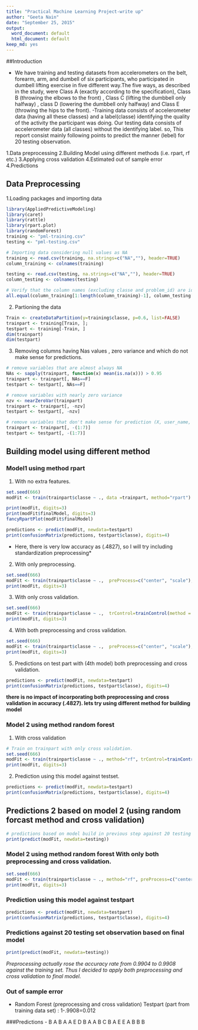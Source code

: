 ```yaml
---
title: "Practical Machine Learning Project-write up"
author: "Geeta Nain"
date: "September 25, 2015"
output:
  word_document: default
  html_document: default
keep_md: yes
---
```


##Introduction

- We have training and testing datasets from accelerometers on the belt, forearm, arm, and dumbell of six participants, who participated in dumbell lifting exercise in five different way.The five ways, as described in the study, were Class A (exactly according to the specification),  Class B (throwing the elbows to the front) , Class C (lifting the dumbbell only halfway) ,  class D (lowering the dumbbell only halfway) and  Class E (throwing the hips to the front).
-Training data consists of accelerometer data (having all these classes) and a label(classe) identifying the quality of the activity the participant was doing. Our testing data consists of accelerometer data (all classes) without the identifying label. so, This report consist mainly following points to predict the manner (lebel) for 20 testing observation.

1.Data preprocessing
2.Building Model using different methods (i.e. rpart, rf etc.)
3.Applying cross validation 
4.Estimated out of sample error 
4.Predictions 

## Data Preprocessing

1.Loading packages and importing data
```r
library(AppliedPredictiveModeling)
library(caret)
library(rattle)
library(rpart.plot)
library(randomForest)
training <- "pml-training.csv"
testing <- "pml-testing.csv"

# Importing data considering null values as NA
training <- read.csv(training, na.strings=c("NA",""), header=TRUE)
column_training <- colnames(training)

testing <- read.csv(testing, na.strings=c("NA",""), header=TRUE)
column_testing <- colnames(testing)

# Verify that the column names (excluding classe and problem_id) are identical in the training and test set.
all.equal(column_training[1:length(column_training)-1], column_testing[1:length(column_training)-1])

```
2. Partioning the data 

```r

Train <- createDataPartition(y=training$classe, p=0.6, list=FALSE)
trainpart <- training[Train, ];
testpart <- training[-Train, ]
dim(trainpart)
dim(testpart)
```
3. Removing columns having Nas values , zero variance and  which do not make sense for predictions.

```r
# remove variables that are almost always NA
NAs <- sapply(trainpart, function(x) mean(is.na(x))) > 0.95
trainpart <- trainpart[, NAs==F]
testpart <- testpart[, NAs==F]

# remove variables with nearly zero variance
nzv <- nearZeroVar(trainpart)
trainpart <- trainpart[, -nzv]
testpart <- testpart[, -nzv]

# remove variables that don't make sense for prediction (X, user_name, raw_timestamp_part_1, raw_timestamp_part_2, cvtd_timestamp, new_windo, num_window), which are the first seven variables
trainpart <- trainpart[, -(1:7)]
testpart <- testpart[, -(1:7)]

```

## Building model using different method

### Model1 using method rpart 

1. With no extra features.
```r
set.seed(666)
modFit <- train(trainpart$classe ~ ., data =trainpart, method="rpart")

print(modFit, digits=3)
print(modFit$finalModel, digits=3)
fancyRpartPlot(modFit$finalModel)

predictions <- predict(modFit, newdata=testpart)
print(confusionMatrix(predictions, testpart$classe), digits=4)
```
* Here, there is very low accuracy as (.4827), so I will try including standardization preprocessing* 

2. With only preprocessing.
```r
set.seed(666)
modFit <- train(trainpart$classe ~ .,  preProcess=c("center", "scale"), data = trainpart, method="rpart")
print(modFit, digits=3)
```
3. With only cross validation.
```r
set.seed(666)
modFit <- train(trainpart$classe ~ .,  trControl=trainControl(method = "cv", number = 4), data = trainpart, method="rpart")
print(modFit, digits=3)
```

4. With both preprocessing and cross validation.
```r
set.seed(666)
modFit <- train(trainpart$classe ~ .,  preProcess=c("center", "scale"), trControl=trainControl(method = "cv", number = 4), data =trainpart, method="rpart")
print(modFit, digits=3)
```

5. Predictions on test part  with (4th model) both preprocessing and cross validation.
```r
predictions <- predict(modFit, newdata=testpart)
print(confusionMatrix(predictions, testpart$classe), digits=4)
```
**there is no impact of incorporating both preprocessing and cross validation in accuracy (.4827). lets try using different method for building model**

### Model 2 using method random forest

1. With cross validation
```r
# Train on trainpart with only cross validation.
set.seed(666)
modFit <- train(trainpart$classe ~ ., method="rf", trControl=trainControl(method = "cv", number = 4), data=trainpart)
print(modFit, digits=3)
```

2. Prediction using this model against testset.
```r
predictions <- predict(modFit, newdata=testpart)
print(confusionMatrix(predictions, testpart$classe), digits=4)
```

## Predictions 2 based on model 2 (using random forcast method and cross validation)
```r
# predictions based on model build in previous step against 20 testing set provided .
print(predict(modFit, newdata=testing))
```

### Model 2 using method random forest With only both preprocessing and cross validation.
```r
set.seed(666)
modFit <- train(trainpart$classe ~ ., method="rf", preProcess=c("center", "scale"), trControl=trainControl(method = "cv", number = 4), data=trainpart)
print(modFit, digits=3)
```

### Prediction using this model against testpart
```r
predictions <- predict(modFit, newdata=testpart)
print(confusionMatrix(predictions, testpart$classe), digits=4)
```

### Predictions against 20 testing set observation based on final model
```r
print(predict(modFit, newdata=testing))
```
*Preprocessing actually rose the accuracy rate from 0.9904 to 0.9908 against the training set. Thus I decided to apply both preprocessing and cross validation to final model.*

### Out of sample error
- Random Forest (preprocessing and cross validation) Testpart (part from training data set) : 1-.9908=0.012


###Predictions
- B A B A A E D B A A B C B A E E A B B B

